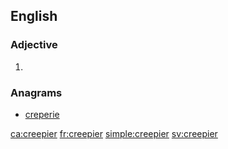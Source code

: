 ==English==

===Adjective===
{{head|en|adjective comparative form}}

# {{en-comparative of|creepy}}

===Anagrams===
* [[creperie#English|creperie]]

[[ca:creepier]]
[[fr:creepier]]
[[simple:creepier]]
[[sv:creepier]]